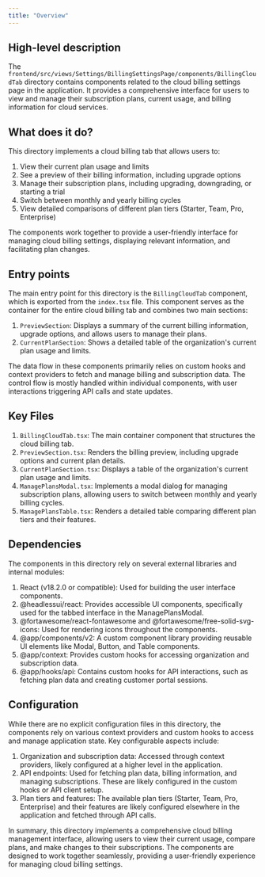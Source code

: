 ```yaml
---
title: "Overview"
---
```


## High-level description
The `frontend/src/views/Settings/BillingSettingsPage/components/BillingCloudTab` directory contains components related to the cloud billing settings page in the application. It provides a comprehensive interface for users to view and manage their subscription plans, current usage, and billing information for cloud services.

## What does it do?
This directory implements a cloud billing tab that allows users to:
1. View their current plan usage and limits
2. See a preview of their billing information, including upgrade options
3. Manage their subscription plans, including upgrading, downgrading, or starting a trial
4. Switch between monthly and yearly billing cycles
5. View detailed comparisons of different plan tiers (Starter, Team, Pro, Enterprise)

The components work together to provide a user-friendly interface for managing cloud billing settings, displaying relevant information, and facilitating plan changes.

## Entry points
The main entry point for this directory is the `BillingCloudTab` component, which is exported from the `index.tsx` file. This component serves as the container for the entire cloud billing tab and combines two main sections:

1. `PreviewSection`: Displays a summary of the current billing information, upgrade options, and allows users to manage their plans.
2. `CurrentPlanSection`: Shows a detailed table of the organization's current plan usage and limits.

The data flow in these components primarily relies on custom hooks and context providers to fetch and manage billing and subscription data. The control flow is mostly handled within individual components, with user interactions triggering API calls and state updates.

## Key Files
1. `BillingCloudTab.tsx`: The main container component that structures the cloud billing tab.
2. `PreviewSection.tsx`: Renders the billing preview, including upgrade options and current plan details.
3. `CurrentPlanSection.tsx`: Displays a table of the organization's current plan usage and limits.
4. `ManagePlansModal.tsx`: Implements a modal dialog for managing subscription plans, allowing users to switch between monthly and yearly billing cycles.
5. `ManagePlansTable.tsx`: Renders a detailed table comparing different plan tiers and their features.

## Dependencies
The components in this directory rely on several external libraries and internal modules:

1. React (v18.2.0 or compatible): Used for building the user interface components.
2. @headlessui/react: Provides accessible UI components, specifically used for the tabbed interface in the ManagePlansModal.
3. @fortawesome/react-fontawesome and @fortawesome/free-solid-svg-icons: Used for rendering icons throughout the components.
4. @app/components/v2: A custom component library providing reusable UI elements like Modal, Button, and Table components.
5. @app/context: Provides custom hooks for accessing organization and subscription data.
6. @app/hooks/api: Contains custom hooks for API interactions, such as fetching plan data and creating customer portal sessions.

## Configuration
While there are no explicit configuration files in this directory, the components rely on various context providers and custom hooks to access and manage application state. Key configurable aspects include:

1. Organization and subscription data: Accessed through context providers, likely configured at a higher level in the application.
2. API endpoints: Used for fetching plan data, billing information, and managing subscriptions. These are likely configured in the custom hooks or API client setup.
3. Plan tiers and features: The available plan tiers (Starter, Team, Pro, Enterprise) and their features are likely configured elsewhere in the application and fetched through API calls.

In summary, this directory implements a comprehensive cloud billing management interface, allowing users to view their current usage, compare plans, and make changes to their subscriptions. The components are designed to work together seamlessly, providing a user-friendly experience for managing cloud billing settings.